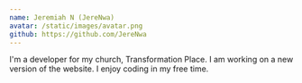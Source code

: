```yaml
---
name: Jeremiah N (JereNwa)
avatar: /static/images/avatar.png
github: https://github.com/JereNwa
---
```


I'm a developer for my church, Transformation Place. I am working on a new version of the website.
I enjoy coding in my free time.
